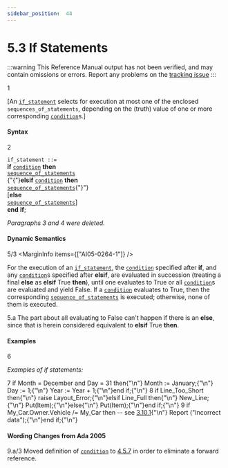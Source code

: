 ```yaml
---
sidebar_position:  44
---
```


# 5.3 If Statements

:::warning
This Reference Manual output has not been verified,
and may contain omissions or errors.
Report any problems on the [tracking issue](https://github.com/ada-lang-io/ada-lang-io/issues/20)
:::


<MarginText>1</MarginText>
<p>[An <code><a href="../AA-5/AA-5.3#S0175">if_statement</a></code> selects for execution at most one of the enclosed <code>sequences_of_statements</code>, depending on the (truth) value of one or more corresponding <code><a href="../AA-4/AA-4.5#S0150">condition</a></code>s.] <br /></p>


#### Syntax

<MarginText>2</MarginText>

<CodeBlock>
<code>if_statement</code><a id="S0175"></a><code> ::= </code><br />    <strong>if</strong> <code><a href="../AA-4/AA-4.5#S0150">condition</a></code> <strong>then</strong><br />      <code><a href="../AA-5/AA-5.1#S0166">sequence_of_statements</a></code><br />   {"{"}<strong>elsif</strong> <code><a href="../AA-4/AA-4.5#S0150">condition</a></code> <strong>then</strong><br />      <code><a href="../AA-5/AA-5.1#S0166">sequence_of_statements</a></code>{"}"}<br />   [<strong>else</strong><br />      <code><a href="../AA-5/AA-5.1#S0166">sequence_of_statements</a></code>]<br />    <strong>end</strong> <strong>if</strong>;<br />

</CodeBlock>
<p><em>Paragraphs 3 and 4 were deleted.</em> <br /></p>


#### Dynamic Semantics

<MarginText>5/3</MarginText>
<MarginInfo items={["AI05-0264-1"]} />
<p>For the execution of an <code><a href="../AA-5/AA-5.3#S0175">if_statement</a></code>, the <code><a href="../AA-4/AA-4.5#S0150">condition</a></code> specified after <strong>if</strong>, and any <code><a href="../AA-4/AA-4.5#S0150">condition</a></code>s specified after <strong>elsif</strong>, are evaluated in succession (treating a final <strong>else</strong> as <strong>elsif</strong> True <strong>then</strong>), until one evaluates to True or all <code><a href="../AA-4/AA-4.5#S0150">condition</a></code>s are evaluated and yield False. If a <code><a href="../AA-4/AA-4.5#S0150">condition</a></code> evaluates to True, then the corresponding <code><a href="../AA-5/AA-5.1#S0166">sequence_of_statements</a></code> is executed; otherwise, none of them is executed. <br /></p>

<AnnotatedOnly>
<MarginText>5.a</MarginText>
<Admonition type="aarm" aarm="ramification">
<strong></strong>The part about all evaluating to False can't happen if there is an <strong>else</strong>, since that is herein considered equivalent to <strong>elsif</strong> True <strong>then</strong>. <br /></Admonition>
</AnnotatedOnly>


#### Examples

<MarginText>6</MarginText>
<p><em>Examples of if statements:</em> <br /></p>

<MarginText>7</MarginText>
<CodeBlock language="ada">
if Month = December and Day = 31 then{"\n"}   Month := January;{"\n"}   Day   := 1;{"\n"}   Year  := Year + 1;{"\n"}end if;{"\n"}
<MarginText>8</MarginText>
if Line_Too_Short then{"\n"}   raise Layout_Error;{"\n"}elsif Line_Full then{"\n"}   New_Line;{"\n"}   Put(Item);{"\n"}else{"\n"}   Put(Item);{"\n"}end if;{"\n"}
<MarginText>9</MarginText>
if My_Car.Owner.Vehicle /= My_Car then            --  see <a href="../AA-3/AA-3.10#Subclause_3.10.1">3.10.1</a>{"\n"}   Report ("Incorrect data");{"\n"}end if;{"\n"}

</CodeBlock>
<AnnotatedOnly>

#### Wording Changes from Ada 2005

</AnnotatedOnly>
<AnnotatedOnly>
<MarginText>9.a/3</MarginText>
<MarginInfo items={["AI05-0147-1"]} />
<Admonition type="aarm" aarm="note">
Moved definition of <code><a href="../AA-4/AA-4.5#S0150">condition</a></code> to <a href="../AA-4/AA-4.5#Subclause_4.5.7">4.5.7</a> in order to eliminate a forward reference. <br /></Admonition>
</AnnotatedOnly>

